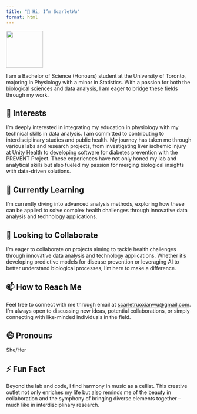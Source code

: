 ```yaml
---
title: "👋 Hi, I’m ScarletWu"
format: html
---
```



![ ](/elements/logo.jpeg){width=100, height=100}


I am a Bachelor of Science (Honours) student at the University of Toronto, majoring in Physiology with a minor in Statistics. With a passion for both the biological sciences and data analysis, I am eager to bridge these fields through my work.

## 👀 Interests

I'm deeply interested in integrating my education in physiology with my technical skills in data analysis. I am committed to contributing to interdisciplinary studies and public health. My journey has taken me through various labs and research projects, from investigating liver ischemic injury at Unity Health to developing software for diabetes prevention with the PREVENT Project. These experiences have not only honed my lab and analytical skills but also fueled my passion for merging biological insights with data-driven solutions.

## 🌱 Currently Learning

I’m currently diving into advanced analysis methods, exploring how these can be applied to solve complex health challenges through innovative data analysis and technology applications.

## 💞️ Looking to Collaborate

I'm eager to collaborate on projects aiming to tackle health challenges through innovative data analysis and technology applications. Whether it's developing predictive models for disease prevention or leveraging AI to better understand biological processes, I'm here to make a difference.

## 📫 How to Reach Me

Feel free to connect with me through email at [scarletruoxianwu@gmail.com](mailto:scarletruoxianwu@gmail.com). I'm always open to discussing new ideas, potential collaborations, or simply connecting with like-minded individuals in the field.

## 😄 Pronouns

She/Her

## ⚡ Fun Fact

Beyond the lab and code, I find harmony in music as a cellist. This creative outlet not only enriches my life but also reminds me of the beauty in collaboration and the symphony of bringing diverse elements together – much like in interdisciplinary research.




